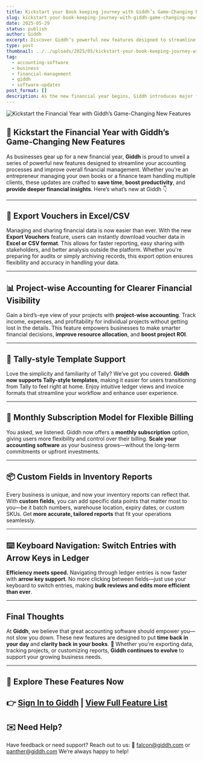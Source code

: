 ```yaml
---
title: Kickstart your Book keeping journey with Giddh’s Game-Changing New Features
slug: kickstart-your-book-keeping-journey-with-giddh-game-changing-new-features
date: 2025-05-29
status: publish
author: Giddh
excerpt: Discover Giddh’s powerful new features designed to streamline accounting, enhance project tracking, and improve financial clarity for businesses.
type: post
thumbnail: ../../uploads/2025/05/kickstart-your-book-keeping-journey-with-giddh.jpg
tag:
  - accounting-software
  - business
  - financial-management
  - giddh
  - software-updates
post_format: []
description: As the new financial year begins, Giddh introduces major features including export to Excel/CSV, project-wise accounting, Tally-style templates, and more—aimed at boosting productivity and financial insights.
---
```


<img
  class="wp-block-image size-large"
  src="../../uploads/2025/05/kickstart-your-book-keeping-journey-with-giddh.jpg"
  alt="Kickstart the Financial Year with Giddh’s Game-Changing New Features"
/>

## 💼 Kickstart the Financial Year with Giddh’s Game-Changing New Features

As businesses gear up for a new financial year, **Giddh** is proud to unveil a series of powerful new features designed to streamline your accounting processes and improve overall financial management.
Whether you're an entrepreneur managing your own books or a finance team handling multiple clients, these updates are crafted to **save time**, **boost productivity**, and **provide deeper financial insights**.
Here’s what’s new at Giddh 👇

---

## 📁 Export Vouchers in Excel/CSV

Managing and sharing financial data is now easier than ever.
With the new **Export Vouchers** feature, users can instantly download voucher data in **Excel or CSV format**.
This allows for faster reporting, easy sharing with stakeholders, and better analysis outside the platform.
Whether you're preparing for audits or simply archiving records, this export option ensures flexibility and accuracy in handling your data.

---

## 📊 Project-wise Accounting for Clearer Financial Visibility

Gain a bird’s-eye view of your projects with **project-wise accounting**.
Track income, expenses, and profitability for individual projects without getting lost in the details.
This feature empowers businesses to make smarter financial decisions, **improve resource allocation**, and **boost project ROI**.

---

## 🧾 Tally-style Template Support

Love the simplicity and familiarity of Tally? We’ve got you covered.
**Giddh now supports Tally-style templates**, making it easier for users transitioning from Tally to feel right at home.
Enjoy intuitive ledger views and invoice formats that streamline your workflow and enhance user experience.

---

## 🔄 Monthly Subscription Model for Flexible Billing

You asked, we listened. Giddh now offers a **monthly subscription** option, giving users more flexibility and control over their billing.
**Scale your accounting software** as your business grows—without the long-term commitments or upfront investments.

---

## 📦 Custom Fields in Inventory Reports

Every business is unique, and now your inventory reports can reflect that.
With **custom fields**, you can add specific data points that matter most to you—be it batch numbers, warehouse location, expiry dates, or custom SKUs.
Get **more accurate, tailored reports** that fit your operations seamlessly.

---

## ⌨️ Keyboard Navigation: Switch Entries with Arrow Keys in Ledger

**Efficiency meets speed.** Navigating through ledger entries is now faster with **arrow key support**.
No more clicking between fields—just use your keyboard to switch entries, making **bulk reviews and edits more efficient than ever**.

---

## Final Thoughts

At **Giddh**, we believe that great accounting software should empower you—not slow you down.
These new features are designed to put **time back in your day** and **clarity back in your books**.
🎯 Whether you're exporting data, tracking projects, or customizing reports, **Giddh continues to evolve** to support your growing business needs.

---

## 🔗 Explore These Features Now

## 👉 [Sign In to Giddh](https://giddh.com/signup) | [View Full Feature List](https://giddh.com/all-features)

## ✉️ Need Help?

Have feedback or need support? Reach out to us:
📧 [falcon@giddh.com](mailto:falcon@giddh.com) or [panther@giddh.com](mailto:panther@giddh.com)
We’re always happy to help!
